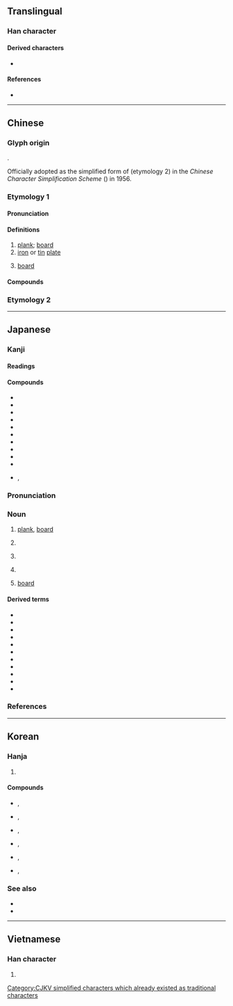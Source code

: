 {{also|闆|反}}
{{character info}}
==Translingual==

===Han character===
{{Han char|rn=75|rad=木|as=04|sn=8|four=41947|canj=DHE,XDHE|ids=⿰木反}}

====Derived characters====
* {{l|mul|[[𥯈]], [[𨧸]], [[𫪒]]}}

====References====
* {{Han ref|kx=0514.150|dkj=14518|dj=0902.020|hdz=21172.030|uh=677F|ud=26495|bh=AA4F|bd=43599}}

----

==Chinese==

===Glyph origin===
{{Han etym}}
{{Han compound|木|反|ls=psc|c1=s|c2=p|t1=tree}}.

Officially adopted as the simplified form of {{zh-l|*闆}} (etymology 2) in the ''Chinese Character Simplification Scheme'' ({{w2|zh|pref=《|s:漢字簡化方案|漢字簡化方案|suf=》}}) in 1956.

===Etymology 1===
{{zh-forms}}

====Pronunciation====
{{zh-pron
|m=bǎn
|c=baan2
|h=pfs=pán
|j=ban2
|mn=pán
|mn-t=boin2/bain2/bang2
|mn-t_note=boin2/bain2 - vernacular; bang2 - literary
|mc=y
|oc=y
|ma=Zh-ban.ogg
|cat=n
}}

====Definitions====
{{zh-hanzi}}

# [[plank]]; [[board]]
# [[iron]] or [[tin]] [[plate]]
# {{lb|zh|internet}} [[board]] {{gloss|sub-unit of a larger [[BBS]] or [[imageboard]]}}

====Compounds====
{{zh-der|板板六十四|板報|板壁|板擦|板材|板車|板齒|板床|板銼|板凳|板斧|板鼓|板胡|板籍|板結|板塊|板藍根|板栗|板門|板皮|板墻|板球|板兒爺|板上釘釘|板式|板書|板刷|板瓦|板鴨|板牙|板煙|板眼|板硬|板油|板羽球|板障|板正|板直|板紙|板滯|板子|滑板車|拍板|吃板刀麵|剛板硬正|二六板|印板兒|夾板|冷板曲|刀板|導流板|官板兒|坐冷板凳|不鏽鋼板|三夾板|導板|地板運動|一字一板|天花板|七色板|大板|下板兒|慢板|叫板|光板兒|不對腔板|悶板|快板|刻板|原板|呱嗒板兒|合板眼|弦面板|三角板|儀表板|代板|一板三眼|尺板斗食|啞板|冷板凳|刻板印象|平板車|古板|反光板|七星板|尺板|一鼓一板|執板|平板儀|一板一眼|墊板|呆板|倒板|三板|傳板|床板|地板|夾板船|宋板|大陸板塊|大板車|坐板瘡|合板|平板|地板操|圖板|單板|冷軋鋼板|吃釘板|刊板|介面板|七巧板|保麗龍板|中原板蕩|板死|板刀|板板|板手|新書看板|牙板|板強|板大頭子|皮板兒|爛板烏龜|板僵|札板兒|白板|板根|板牆球|活動看板|滑板|把臉一板|拘板|搖板|板築|板金工作|板沓|樣板戲|截板|板著臉|拼花地板|甘蔗板|打緊板|檀板|明板|樓板|板門店|榔板|板闥|砧板|板巾|木板|板兒車|板主|板金|手板子|畫板|板塊構造|洗衣板|板輿|板殼蟲|板塊運動|留言板|板屋|板兒|散板|打板子|樣板|正手板|板錄|板魚|淌板船|摶風板|泥板岩|琛板|極板|枷板|板起臉|模板工|棺材板|白板天子|木板畫|甲板|流水板|打絕板|手板|板畫|看板|板搭饊子|爛板洋錢|拿板弄勢|板橋|漲停板|溜滑板|歌板|浪板|波形板|木板大鼓|板搭|板腔體|毛板|死板|曲線板|數位板|白板單吊|模板|桌椅板凳|案板|板踏|板蕩|板腐|板岩|板呎|木心板|有板有眼|滑板運動|打路莊板|搓板|滑雪板|粘板岩|魚板|鉛板|趿拉板兒|腰板兒|跌停板|踢到鐵板|製圖板|美耐板|綽板|線板兒|黑板|電腦看板|鐵拍板|雜板令|籃板球|閘板|纖維板|腳踏板|舢板運動|篩板|竹板書|笏板|血小板|踏板|艎板|走板眼|門板|繪圖板|詔板|綽板婆|舢板|魔板|簡板|螢光板|魚鼓簡板|紅牙板|經板兒|腰板脖硬|竹板|飛行甲板|鼓板|黑漆板凳|蠟板|號板|踏足板|負手板|鄭板橋|鳴榔板|翹翹板|隔音板|過河抽板|響板|腳板|露板|風浪板|頭板|鐵板|鐵板路|調色板|面板|雲板|老板娘|隔板|銅琵鐵板|蓋天板|鐵板大鼓|開新板|長板|腰板|鐵板快書|走板|錢板兒|鋼板|鋪板|鋁板|金錢板|膊風板|竹板歌|遮光板|過橋抽板|跳板|老板|銅板|鶴板|蹺蹺板|老八板兒|鐵板註腳|象板|電子看板|電路板|鐵板燒|腳底板兒|粉板|板沙|石板|石板巷|壽板}}

===Etymology 2===
{{zh-see|闆|s|''used in {{zh-l|*老闆}}''}}

{{zh-cat|Elementary}}

----

==Japanese==

===Kanji===
{{ja-kanji|grade=3|rs=木04}}

====Readings====
{{ja-readings
|goon=へん
|kanon=はん
|kanyoon=ばん
|kun=いた-
}}

====Compounds====
{{der-top|Compounds}}
* {{ja-r|板%木|はん%ぎ}}
* {{ja-r|板%木|ばん%ぎ}}
* {{ja-r|板%書|ばん%しょ}}
* {{ja-r|指%板|し%ばん|[[fingerboard]]}}
* {{ja-r|黒%板|こく%ばん|[[blackboard]]}}
* {{ja-r|白%板|はく%ばん|[[whiteboard]]}}
* {{ja-r|平%板%型|へい%ばん%-がた}}
* {{ja-r|平%板%式|へい%ばん%しき}}
* {{ja-r|鉄%板|てっ%ぱん|[[griddle]]}}
* {{ja-r|鉄%板%焼き|てっ%ぱん%やき}}
* {{ja-r|三%板|サン%パン}}, {{ja-r|舢%板|サン%パン|[[sampan]]}}
{{der-bottom}}

{{wp|lang=ja}}
{{ja-kanjitab|いた|yomi=k}}

===Pronunciation===
{{ja-pron|yomi=k|いた|acc=1|acc_ref=DJR,NHK}}

===Noun===
{{ja-noun|いた}}

# [[plank]], [[board]]
# {{lb|ja|cooking|sort=いた}} {{short for|ja|俎板}}
# {{lb|ja|cooking|sort=いた}} {{short for|ja|板前}}
# {{lb|ja|cooking|sort=いた}} {{short for|ja|板場}}
# {{lb|ja|internet}} [[board]] {{gloss|sub-unit of a larger [[BBS]] or [[imageboard]]}}

====Derived terms====
{{der-top}}
* {{ja-r|板%垣|いた%がき}}
* {{ja-r|板%材|いた%ざい}}
* {{ja-r|板の間|いたのま}}
* {{ja-r|板%場|いた%ば}}
* {{ja-r|板%挟み|いた%ばさみ}}
* {{ja-r|板%碑|いた%び}}
* {{ja-r|板%塀|いた%べい}}
* {{ja-r|板%前|いた%まえ}}
* {{ja-r|板%目|いた%め}}
* {{ja-r|押%板|おし%いた|[[shoin]] style [[tokonoma]]}}
* {{ja-r|俎%板|まな%いた}}
{{der-bottom}}

===References===
<references/>

{{cln|ja|2channel slang}}

----

==Korean==

===Hanja===
{{ko-hanja|hangeul=[[판]]|eumhun=|rv=pan|mr=p'an|y=phan}}

# {{rfdef|ko|sort=木04}}

====Compounds====
* {{l|ko|數板}}, {{l|ko|수판}}
* {{l|ko|算板}}, {{l|ko|산판}}
* {{l|ko|셈板|tr=-}}, {{l|ko|셈판}}
* {{l|ko|籌板}}, {{l|ko|주판}}
* {{l|ko|珠板}}, {{l|ko|주판}}
* {{l|ko|頂板}}, {{l|ko|정판}}

===See also===
* {{l|ko|反}}
* {{l|ko|版}}

----

==Vietnamese==

===Han character===
{{vi-hantu|[[ván]], [[bản]], [[bửng]], [[phản]]|rs=木04}}

# {{rfdef|vi}}

[[Category:CJKV simplified characters which already existed as traditional characters]]